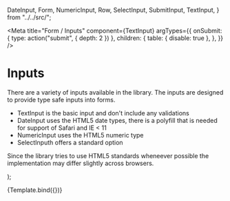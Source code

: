   DateInput,
  Form,
  NumericInput,
  Row,
  SelectInput,
  SubmitInput,
  TextInput,
} from "../../src/";

<Meta
  title="Form / Inputs"
  component={TextInput}
  argTypes={{
    onSubmit: { type: action("submit", { depth: 2 }) },
    children: {
      table: { disable: true },
    },
  }}
/>

# Inputs

There are a variety of inputs available in the library. The inputs are designed to provide type safe inputs into forms.

- TextInput is the basic input and don't include any validations
- DateInput uses the HTML5 date types, there is a polyfill that is needed for support of Safari and IE < 11
- NumericInput uses the HTML5 numeric type
- SelectInputh offers a standard option

Since the library tries to use HTML5 standards wheneever possible the implementation may differ slightly across
browsers.

  <Form {...args}>
    <Row>
      <TextInput
        name="testInput"
        placeholder="Enter some text ..."
        width="175px"
      />
    </Row>
    <Row>
      <NumericInput
        name="requiredInput"
        placeholder="Fill me out"
        required={true}
      />
    </Row>
    <Row>
      <SelectInput
        name="selectInput"
        options={[
          { value: "a", name: "Option A", testID: "value_a" },
          { value: "b", name: "Option B", testID: "value_b" },
        ]}
        width="400px"
      />
    </Row>
    <Row>
      <DateInput name="dateInput" placeholder="Put in a date" />
    </Row>
    <Row>
      <SubmitInput name="Submit" />
    </Row>
  </Form>
);

<Story name="Inputs">{Template.bind({})}</Story>

